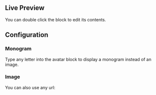 
## Live Preview

You can double click the block to edit its contents.

<InteractiveBlockPreview blockId={avatarSymbolId} />

## Configuration

### Monogram

Type any letter into the avatar block to display a monogram instead of an image.

<InteractiveBlockPreview blockId={avatarSymbolId} blockText="D" />

### Image

You can also use any url:

<InteractiveBlockPreview
  blockId={avatarSymbolId}
  blockText="https://picsum.photos/id/1/100/100"
/>
